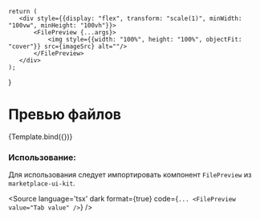 
<Meta title="FilePreview" component={FilePreview} />


    return (
       <div style={{display: "flex", transform: "scale(1)", minWidth: "100vw", minHeight: "100vh"}}>
           <FilePreview {...args}>
               <img style={{width: "100%", height: "100%", objectFit: "cover"}} src={imageSrc} alt=""/>
           </FilePreview>
       </div>
    );
}

# Превью файлов

<Canvas isColumn>
    <Story name="Base" args={{}}>
        {Template.bind({})}
    </Story>
</Canvas>

<ArgsTable of={FilePreview} />

### Использование:
Для использования следует импортировать компонент `FilePreview` из `marketplace-ui-kit`.

<Source
    language='tsx'
    dark
    format={true}
    code={`
        ...
        <FilePreview value="Tab value" />
  `}
/>
